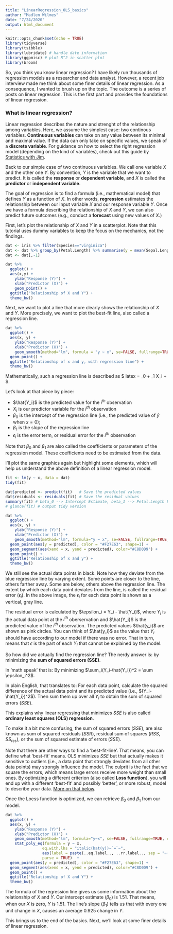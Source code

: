 ```yaml
---
title: "LinearRegression_OLS_basics"
author: "Madlen Wilmes"
date: "7/24/2020"
output: html_document
---
```


```r
knitr::opts_chunk$set(echo = TRUE)
library(tidyverse)
library(tsibble)
library(lubridate) # handle date information
library(ggpmisc) # plot R^2 in scatter plot
library(broom)
```

<!-- wp:paragraph -->
So, you think you know linear regression? I have likely run thousands of regression models as a researcher and data analyst. However, a recent job interview made me think about some finer details of linear regression. As a consequence, I wanted to brush up on the topic. The outcome is a series of posts on linear regression. This is the first part and provides the foundations of linear regression.
<!-- /wp:paragraph -->

<!-- wp:more -->
<!--more-->
<!-- /wp:more -->

<!-- wp:getwid/advanced-heading {"titleTag":"h3"} -->
<div class="wp-block-getwid-advanced-heading"><h3 class="wp-block-getwid-advanced-heading__content">What is linear regression?
</h3></div>
<!-- /wp:getwid/advanced-heading -->

<!-- wp:paragraph -->
Linear regression describes the nature and strenght of the relationship among variables. Here, we assume the simplest case: two continous variables. **Continuous variables** can take on any value between its minimal and maximal value. If the data can only take on specific values, we speak of a **discrete variable**. For guidance on how to select the right regression model (depending on the kind of variables), check out this guide by [Statistics with Jim](https://statisticsbyjim.com/regression/choosing-regression-analysis/).
<!-- /wp:paragraph -->

<!-- wp:paragraph -->
Back to our simple case of two continuous variables. We call one variable $X$ and the other one $Y$. By convention, $Y$ is the variable that we want to predict. It is called the **response** or **dependent variable**, and $X$ is called the **predictor** or **independent variable**. 
<!-- /wp:paragraph -->

<!-- wp:paragraph -->
The goal of regression is to find a formula (i.e., mathematical model) that defines $Y$ as a function of $X$. In other words, **regression** estimates the relationship between our input variable $X$ and our response variable $Y$. Once we have a formula describing the relationship of $X$ and $Y$, we can also predict future outcomes (e.g., conduct a **forecast** using new values of $X$.)
<!-- /wp:paragraph -->

<!-- wp:paragraph -->
First, let's plot the relationship of $X$ and $Y$ in a scatterplot. Note that this tutorial uses dummy variables to keep the focus on the mechanics, not the findings.
<!-- /wp:paragraph -->

```r
dat <- iris %>% filter(Species=="virginica")
dat <- dat %>% group_by(Petal.Length) %>% summarise(y = mean(Sepal.Length), x = mean(Petal.Length), .groups='keep') %>% filter(x > 4.6)
dat <- dat[,-1]
```


```r
dat %>% 
  ggplot() +
  aes(x,y) +
    ylab("Response (Y)") +
    xlab("Predictor (X)") +
    geom_point() +
  ggtitle("Relationship of X and Y") +
  theme_bw()
```

<!-- wp:paragraph -->
Next, we want to plot a line that more clearly shows the relationship of $X$ and $Y$. More precisely, we want to plot the best-fit line, also called a regression line. 
<!-- /wp:paragraph -->


```r
dat %>%
  ggplot() +
  aes(x, y) +
    ylab("Response (Y)") +
    xlab("Predictor (X)") +
    geom_smooth(method="lm", formula = "y ~ x", se=FALSE, fullrange=TRUE, color="#0442BF") +
  geom_point() +
  ggtitle("Relationship of x and y, with regression line") +
  theme_bw()
```


<!-- wp:paragraph -->
Mathematically, such a regression line is described as $ latex \hat{Y_i} = \beta_0 + \beta_1 X_i + \epsilon$.

Let's look at that piece by piece:

* $\hat{Y_i}$ is the predicted value for the $i^{th}$ observation
* $X_i$ is our predictor variable for the $i^{th}$ observation
* $\beta_0$ is the intercept of the regression line (i.e., the predicted value of $\hat{y}$ when $x = 0$);
* $\beta_1$ is the slope of the regression line
* $\epsilon_i$ is the error term, or residual error for the $i^{th}$ observation

<!-- /wp:paragraph -->

<!-- wp:paragraph -->
Note that $\beta_0$ and $\beta_1$ are also called the coefficients or parameters of the regression model. These coefficients need to be estimated from the data.
<!-- /wp:paragraph -->

<!-- wp:paragraph -->
I'll plot the same graphics again but highlight some elements, which will help us understand the above definition of a linear regression model.
<!-- /wp:paragraph -->

```r
fit <- lm(y ~ x, data = dat)
tidy(fit)
```


```r
dat$predicted <- predict(fit)   # Save the predicted values
dat$residuals <- residuals(fit) # Save the residual values
summary(fit) # beta_0 --> Intercept Estimate, beta_1 --> Petal.Length Estimate
# glance(fit) # output tidy version
```


```r
dat %>%
  ggplot() +
  aes(x, y) +
    ylab("Response (Y)") +
    xlab("Predictor (X)") +
    geom_smooth(method="lm", formula="y ~ x", se=FALSE, fullrange=TRUE, color="#0442BF") +
  geom_point(aes(y = predicted), color = "#F27E63", shape=1) +
  geom_segment(aes(xend = x, yend = predicted), color="#C8D0D9") +
  geom_point() +
  ggtitle("Relationship of x and y") +
  theme_bw()
```

<!-- wp:paragraph -->
We still see the actual data points in black. Note how they deviate from the blue regression line by varying extent. Some points are closer to the line, others farther away. Some are below, others above the regression line. The extent by which each data point deviates from the line, is called the residual error ($\epsilon_i$). In the above image, the $\epsilon_i$ for each data point is shown as a vertical, gray line.  
<!-- /wp:paragraph -->

<!-- wp:paragraph -->
The residual error is calculated by $\epsilon_i = Y_i - \hat{Y_i}$, where $Y_i$ is the actual data point at the $i^{th}$ oberservation and $\hat{Y_i}$ is the predicted value of the $i^{th}$ observation. The predicted values $\hat{y_i}$ are shown as pink circles. You can think of $\hat{y_i}$ as the value that $Y_i$ should have according to our model if there was no error. That in turn, means that $\epsilon$ is the part of each $Y_i$ that cannot be explained by the model.
<!-- /wp:paragraph -->

<!-- wp:paragraph -->
So how did we actually find the regression line? The nerdy answer is: by minimizing the **sum of squared errors (SSE)**. 
<!-- /wp:paragraph -->

<!-- wp:paragraph -->
In 'math speak' that is: By minimizing $\sum_i(Y_i-\hat{Y_i})^2 = \sum \epsilon_i^2$.
<!-- /wp:paragraph -->

<!-- wp:paragraph -->
In plain English, that translates to: For each data point, calculate the squared difference of the actual data point and its predicted value (i.e., $(Y_i-\hat{Y_i})^2$). Then sum them up over all $Y_i$ to obtain the sum of squared errors ($SSE$).
<!-- /wp:paragraph -->

<!-- wp:paragraph -->
This explains why linear regressing that minimizes $SSE$ is also called **ordinary least squares (OLS) regression**.
<!-- /wp:paragraph -->

<!-- wp:paragraph -->
To make it a bit more confusing, the sum of squared errors ($SSE$), are also known as sum of squared residuals ($SSR$), residual sum of squares ($RSS$, $SS_{res}$), or the sum of squared estimate of errors ($SSE$).
<!-- /wp:paragraph -->

<!-- wp:paragraph -->
Note that there are other ways to find a 'best-fit-line'. That means, you can define what 'best-fit' means. OLS minimizes $SSE$ but that actually makes it sensitive to outliers (i.e., a data point that strongly deviates from all other data points) may strongly influence the model. The culprit is the fact that we square the errors, which means large errors receive more weight than small ones. By optimizing a different criterion (also called **Loss function**), you will end up with a different 'best-fit' and possibly 'better', or more robust, model to describe your data. [More on that below](#more_on_loss).
<!-- /wp:paragraph -->

<!-- wp:paragraph -->
Once the Loess function is optimized, we can retrieve $\beta_0$ and $\beta_1$ from our model.
<!-- /wp:paragraph -->

```r
dat %>%
  ggplot() +
  aes(x, y) +
    ylab("Response (Y)") +
    xlab("Predictor (X)") +
    geom_smooth(method="lm", formula="y~x", se=FALSE, fullrange=TRUE, color="#0442BF") +
    stat_poly_eq(formula = y ~ x,
                eq.with.lhs = "italic(hat(y))~`=`~",
                aes(label = paste(..eq.label.., ..rr.label.., sep = "~~~")), 
                parse = TRUE)  +
  geom_point(aes(y = predicted), color = "#F27E63", shape=1) +
  geom_segment(aes(xend = x, yend = predicted), color="#C8D0D9") +
  geom_point() +
  ggtitle("Relationship of X and Y") +
  theme_bw()
```


<!-- wp:paragraph -->
The formula of the regression line gives us some information about the relationship of $X$ and $Y$. Our intercept estimate ($\beta_0$) is 1.51. That means, when our $X$ is zero, $Y$ is 1.51. The line's slope ($\beta_1$) tells us that with every one unit change in $X$, causes an average 0.925 change in $Y$.
<!-- /wp:paragraph -->

<!-- wp:paragraph -->
This brings us to the end of the basics. Next, we'll look at some finer details of linear regression.
<!-- /wp:paragraph -->
